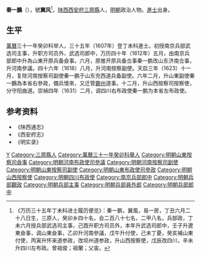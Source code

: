 '''秦一鵬'''（{{bd|?||?|catIdx=Q秦}}），號'''翼风'''<ref>《万历三十五年丁未科进士履历便览》：秦一鹏，翼風，易一房，丁丑六月二十八日生，三原人，癸卯乡四十名，会二百八十七名，二甲八名，兵部政，丁未六月授兵部武选司主事，己酉升职方司员外，本年升武选司郎中，壬子升遼東僉事，调山東僉事，乙卯升河南參議，戊午升付使，己未丁憂，癸亥補山東付使，丙寅升怀来道参政，改坝州道参政，升山西按察使，戊辰改四川，辛未升四川左布政。曾祖俊；祖蘭；父宙。</ref>，[[陕西|陕西]][[西安府|西安府]][[三原縣|三原縣]]人，[[明朝|明朝]]政治人物。[[進士|進士]]出身。

== 生平 ==
[[萬曆|萬曆]]三十一年癸卯科举人，三十五年（1607年）登丁未科進士。初授南京兵部武选司主事，升职方司员外、武选司郎中，万历四十年（1612年）五月，由南京兵部郎中升為山東开原兵备僉事。六月，原推开原兵备佥事秦一鹏改山东济南佥事，升河南參議。四十六年（1618）八月，升河南按察副使。天启三年（1623）十一月，复除河南按察司副使秦一鹏于山东兖西道兵备副使。六年二月，升山東副使秦一鵬為本省右參政，備兵懷來，又迁管[[霸州|霸州]]道事。十二月，升山西按察司按察使，分守阳曲道。崇禎四年（1631）二月，调四川右布政使秦一鹏为本省左布政使。

==参考资料==
{{reflist}}
* 《陕西通志》
* 《西安府志》
* 《明实录》

{{萬曆三十五年丁未科殿試金榜}}

{{Authority control}}

{{DEFAULTSORT:Qin秦}}
[[Category:秦姓|Y]]
[[Category:三原縣人|Category:三原縣人]]
[[Category:萬曆三十一年癸卯科舉人|Category:萬曆三十一年癸卯科舉人]]
[[Category:明朝山東按察司僉事|Category:明朝山東按察司僉事]]
[[Category:明朝河南布政使司參議|Category:明朝河南布政使司參議]]
[[Category:明朝河南按察司副使|Category:明朝河南按察司副使]]
[[Category:明朝山東按察司副使|Category:明朝山東按察司副使]]
[[Category:明朝山東布政使司參政|Category:明朝山東布政使司參政]]
[[Category:明朝山西按察使|Category:明朝山西按察使]]
[[Category:明朝四川布政使|Category:明朝四川布政使]]
[[Category:南京兵部郎中|Category:南京兵部郎中]]
[[Category:明朝兵部觀政|Category:明朝兵部觀政]]
[[Category:明朝兵部主事|Category:明朝兵部主事]]
[[Category:明朝兵部員外郎|Category:明朝兵部員外郎]]
[[Category:明朝兵部郎中|Category:明朝兵部郎中]]


{{明朝人小作品}}